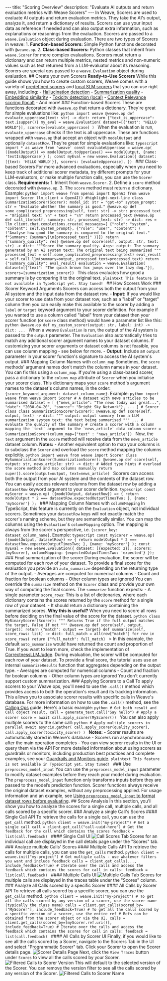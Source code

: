 --- title: "Scoring Overview" description: "Evaluate AI outputs and return evaluation metrics with Weave Scorers" --- In Weave, Scorers are used to evaluate AI outputs and return evaluation metrics. They take the AI's output, analyze it, and return a dictionary of results. Scorers can use your input data as reference if needed and can also output extra information, such as explanations or reasonings from the evaluation. <Tabs> <Tab title="Python"> Scorers are passed to a `weave.Evaluation` object during evaluation. There are two types of Scorers in weave: 1. **Function-based Scorers:** Simple Python functions decorated with `@weave.op`. 2. **Class-based Scorers:** Python classes that inherit from `weave.Scorer` for more complex evaluations. Scorers must return a dictionary and can return multiple metrics, nested metrics and non-numeric values such as text returned from a LLM-evaluator about its reasoning. </Tab> <Tab title="TypeScript"> Scorers are special ops passed to a `weave.Evaluation` object during evaluation. </Tab> </Tabs> ## Create your own Scorers <Tip> **Ready-to-Use Scorers** While this guide shows you how to create custom scorers, Weave comes with a variety of [predefined scorers](./builtin_scorers.mdx) and [local SLM scorers](./weave_local_scorers.mdx) that you can use right away, including: - [Hallucination detection](./builtin_scorers.mdx#hallucinationfreescorer) - [Summarization quality](./builtin_scorers.mdx#summarizationscorer) - [Embedding similarity](./builtin_scorers.mdx#embeddingsimilarityscorer) - [Toxicity detection (local)](./weave_local_scorers.md#weavetoxicityscorerv1) - [Context Relevance scoring (local)](./weave_local_scorers.md#weavecontextrelevancescorerv1) - And more! </Tip> ### Function-based Scorers <Tabs> <Tab title="Python"> These are functions decorated with `@weave.op` that return a dictionary. They're great for simple evaluations like: ```python import weave @weave.op def evaluate_uppercase(text: str) -> dict: return {"text_is_uppercase": text.isupper()} my_eval = weave.Evaluation( dataset=[{"text": "HELLO WORLD"}], scorers=[evaluate_uppercase] ) ``` When the evaluation is run, `evaluate_uppercase` checks if the text is all uppercase. </Tab> <Tab title="TypeScript"> These are functions wrapped with `weave.op` that accept an object with `modelOutput` and optionally `datasetRow`. They're great for simple evaluations like: ```typescript import * as weave from 'weave' const evaluateUppercase = weave.op( ({modelOutput}) => modelOutput.toUpperCase() === modelOutput, {name: 'textIsUppercase'} ); const myEval = new weave.Evaluation({ dataset: [{text: 'HELLO WORLD'}], scorers: [evaluateUppercase], }) ``` </Tab> </Tabs> ### Class-based Scorers <Tabs> <Tab title="Python"> For more advanced evaluations, especially when you need to keep track of additional scorer metadata, try different prompts for your LLM-evaluators, or make multiple function calls, you can use the `Scorer` class. **Requirements:** 1. Inherit from `weave.Scorer`. 2. Define a `score` method decorated with `@weave.op`. 3. The `score` method must return a dictionary. Example: ```python import weave from openai import OpenAI from weave import Scorer llm_client = OpenAI() #highlight-next-line class SummarizationScorer(Scorer): model_id: str = "gpt-4o" system_prompt: str = "Evaluate whether the summary is good." @weave.op def some_complicated_preprocessing(self, text: str) -> str: processed_text = "Original text: \n" + text + "\n" return processed_text @weave.op def call_llm(self, summary: str, processed_text: str) -> dict: res = llm_client.chat.completions.create( messages=[ {"role": "system", "content": self.system_prompt}, {"role": "user", "content": ( f"Analyse how good the summary is compared to the original text." f"Summary: {summary}\n{processed_text}" )}]) return {"summary_quality": res} @weave.op def score(self, output: str, text: str) -> dict: """Score the summary quality. Args: output: The summary generated by an AI system text: The original text being summarized """ processed_text = self.some_complicated_preprocessing(text) eval_result = self.call_llm(summary=output, processed_text=processed_text) return {"summary_quality": eval_result} evaluation = weave.Evaluation( dataset=[{"text": "The quick brown fox jumps over the lazy dog."}], scorers=[summarization_scorer]) ``` This class evaluates how good a summary is by comparing it to the original text. </Tab> <Tab title="TypeScript"> ```plaintext This feature is not available in TypeScript yet. Stay tuned! ``` </Tab> </Tabs> ## How Scorers Work ### Scorer Keyword Arguments <Tabs> <Tab title="Python"> Scorers can access both the output from your AI system and the input data from the dataset row. - **Input:** If you would like your scorer to use data from your dataset row, such as a "label" or "target" column then you can easily make this available to the scorer by adding a `label` or `target` keyword argument to your scorer definition. For example if you wanted to use a column called "label" from your dataset then your scorer function (or `score` class method) would have a parameter list like this: ```python @weave.op def my_custom_scorer(output: str, label: int) -> dict: ... ``` When a weave `Evaluation` is run, the output of the AI system is passed to the `output` parameter. The `Evaluation` also automatically tries to match any additional scorer argument names to your dataset columns. If customizing your scorer arguments or dataset columns is not feasible, you can use column mapping - see below for more. - **Output:** Include an `output` parameter in your scorer function's signature to access the AI system's output. ### Mapping Column Names with `column_map` Sometimes, the `score` methods' argument names don't match the column names in your dataset. You can fix this using a `column_map`. If you're using a class-based scorer, pass a dictionary to the `column_map` attribute of `Scorer` when you initialise your scorer class. This dictionary maps your `score` method's argument names to the dataset's column names, in the order: `{scorer_keyword_argument: dataset_column_name}`. Example: ```python import weave from weave import Scorer # A dataset with news articles to be summarised dataset = [ {"news_article": "The news today was great...", "date": "2030-04-20", "source": "Bright Sky Network"}, ... ] # Scorer class class SummarizationScorer(Scorer): @weave.op def score(self, output, text) -> dict: """ output: output summary from a LLM summarization system text: the text being summarised """ ... # evaluate the quality of the summary # create a scorer with a column mapping the `text` argument to the `news_article` data column scorer = SummarizationScorer(column_map={"text" : "news_article"}) ``` Now, the `text` argument in the `score` method will receive data from the `news_article` dataset column. **Notes:** - Another equivalent option to map your columns is to subclass the `Scorer` and overload the `score` method mapping the columns explicitly. ```python import weave from weave import Scorer class MySummarizationScorer(SummarizationScorer): @weave.op def score(self, output: str, news_article: str) -> dict: # Added type hints # overload the score method and map columns manually return super().score(output=output, text=news_article) ``` </Tab> <Tab title="TypeScript"> Scorers can access both the output from your AI system and the contents of the dataset row. You can easily access relevant columns from the dataset row by adding a `datasetRow` keyword argument to your scorer definition. ```typescript const myScorer = weave.op( ({modelOutput, datasetRow}) => { return modelOutput * 2 === datasetRow.expectedOutputTimesTwo; }, {name: 'myScorer'} ); ``` ### Mapping Column Names with `columnMapping` <Warning> In TypeScript, this feature is currently on the `Evaluation` object, not individual scorers. </Warning> Sometimes your `datasetRow` keys will not exactly match the scorer's naming scheme, but they are semantically similar. You can map the columns using the `Evaluation`'s `columnMapping` option. The mapping is always from the scorer's perspective, i.e. `{scorer_key: dataset_column_name}`. Example: ```typescript const myScorer = weave.op( ({modelOutput, datasetRow}) => { return modelOutput * 2 === datasetRow.expectedOutputTimesTwo; }, {name: 'myScorer'} ); const myEval = new weave.Evaluation({ dataset: [{expected: 2}], scorers: [myScorer], columnMapping: {expectedOutputTimesTwo: 'expected'} }); ``` </Tab> </Tabs> ### Final summarization of the scorer <Tabs> <Tab title="Python"> During evaluation, the scorer will be computed for each row of your dataset. To provide a final score for the evaluation you provide an `auto_summarize` depending on the returning type of the output. - Averages are computed for numerical columns - Count and fraction for boolean columns - Other column types are ignored You can override the `summarize` method on the `Scorer` class and provide your own way of computing the final scores. The `summarize` function expects: - A single parameter `score_rows`: This is a list of dictionaries, where each dictionary contains the scores returned by the `score` method for a single row of your dataset. - It should return a dictionary containing the summarized scores. **Why this is useful?** When you need to score all rows before deciding on the final value of the score for the dataset. ```python class MyBinaryScorer(Scorer): """ Returns True if the full output matches the target, False if not """ @weave.op def score(self, output, target): return {"match": output == target} def summarize(self, score_rows: list) -> dict: full_match = all(row["match"] for row in score_rows) return {"full_match": full_match} ``` > In this example, the default `auto_summarize` would have returned the count and proportion of True. If you want to learn more, check the implementation of [CorrectnessLLMJudge](/tutorial-rag#optional-defining-a-scorer-class). </Tab> <Tab title="TypeScript"> During evaluation, the scorer will be computed for each row of your dataset. To provide a final score, the tutorial uses use an internal `summarizeResults` function that aggregates depending on the output type. - Averages are computed for numerical columns - Count and fraction for boolean columns - Other column types are ignored You don't currently support custom summarization. </Tab> </Tabs> ### Applying Scorers to a Call To apply scorers to your Weave ops, you'll need to use the `.call()` method which provides access to both the operation's result and its tracking information. This allows you to associate scorer results with specific calls in Weave's database. For more information on how to use the `.call()` method, see the [Calling Ops](../tracking/tracing#calling-ops#getting-a-handle-to-the-call-object-during-execution) guide. <Tabs> <Tab title="Python"> Here's a basic example: ```python # Get both result and Call object result, call = generate_text.call("Say hello") # Apply a scorer score = await call.apply_scorer(MyScorer()) ``` You can also apply multiple scorers to the same call: ```python # Apply multiple scorers in parallel await asyncio.gather( call.apply_scorer(quality_scorer), call.apply_scorer(toxicity_scorer) ) ``` **Notes:** - Scorer results are automatically stored in Weave's database - Scorers run asynchronously after the main operation completes - You can view scorer results in the UI or query them via the API For more detailed information about using scorers as guardrails or monitors, including production best practices and complete examples, see your [Guardrails and Monitors guide](./guardrails_and_monitors.mdx). </Tab> <Tab title="TypeScript"> ```plaintext This feature is not available in TypeScript yet. Stay tuned! ``` </Tab> </Tabs> ### Use `preprocess_model_input` You can use the `preprocess_model_input` parameter to modify dataset examples before they reach your model during evaluation. <Important> The `preprocess_model_input` function only transforms inputs before they are passed to the model’s prediction function. Scorer functions always receive the original dataset examples, without any preprocessing applied. </Important> For usage information and an example, see [Using `preprocess_model_input` to format dataset rows before evaluating](../core-types/evaluations.md#using-preprocess_model_input-to-format-dataset-rows-before-evaluating). ## Score Analysis In this section, you'll show you how to analyze the scores for a single call, multiple calls, and all calls scored by a specific scorer. ### Analyze a single Call's Scores #### Single Call API To retrieve the calls for a single call, you can use the `get_call` method. ```python client = weave.init("my-project") # Get a single call call = client.get_call("call-uuid-here") # Get the feedback for the call which contains the scores feedback = list(call.feedback) ``` #### Single Call UI ![Call Scores Tab](./img/call_scores_tab.png) Scores for an individual call are displayed in the call details page under the "Scores" tab. ### Analyze multiple Calls' Scores #### Multiple Calls API To retrieve the calls for multiple calls, you can use the `get_calls` method. ```python client = weave.init("my-project") # Get multiple calls - use whatever filters you want and include feedback calls = client.get_calls(..., include_feedback=True) # Iterate over the calls and access the feedback which contains the scores for call in calls: feedback = list(call.feedback) ``` #### Multiple Calls UI ![Multiple Calls Tab](./img/traces_table_scores.png) Scores for multiple calls are displayed in the traces table under the "Scores" column. ### Analyze all Calls scored by a specific Scorer #### All Calls by Scorer API To retrieve all calls scored by a specific scorer, you can use the `get_calls` method. ```python client = weave.init("my-project") # To get all the calls scored by any version of a scorer, use the scorer name (typically the class name) calls = client.get_calls(scored_by=["MyScorer"], include_feedback=True) # To get all the calls scored by a specific version of a scorer, use the entire ref # Refs can be obtained from the scorer object or via the UI. calls = client.get_calls(scored_by=[myScorer.ref.uri()], include_feedback=True) # Iterate over the calls and access the feedback which contains the scores for call in calls: feedback = list(call.feedback) ``` #### All Calls by Scorer UI Finally, if you would like to see all the calls scored by a Scorer, navigate to the Scorers Tab in the UI and select "Programmatic Scorer" tab. Click your Scorer to open the Scorer details page. ![Scorer Details Page](./img/scorer_detail_page.png) Next, click the `View Traces` button under `Scores` to view all the calls scored by your Scorer. ![Filtered Calls to Scorer Version](./img/filtered_calls_to_scorer_version.png) This will default to the selected version of the Scorer. You can remove the version filter to see all the calls scored by any version of the Scorer. ![Filtered Calls to Scorer Name](./img/filtered_calls_scorer_name.png)